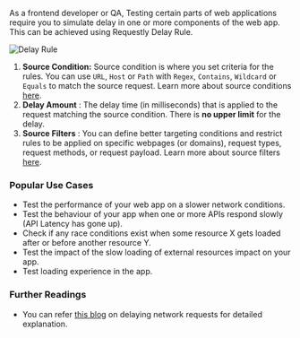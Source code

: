 As a frontend developer or QA, Testing certain parts of web applications require you to simulate delay in one or more components of the web app. This can be achieved using Requestly Delay Rule.

<img src="/img/docs/annotated-delay-rule.png" alt="Delay Rule" />

1. **Source Condition:** Source condition is where you set criteria for the rules. You can use `URL`, `Host` or `Path` with `Regex`, `Contains`, `Wildcard` or `Equals` to match the source request. Learn more about source conditions [here](/guides/source-condition).
2. **Delay Amount** : The delay time (in milliseconds) that is applied to the request matching the source condition. There is **no upper limit** for the delay.
3. **Source Filters** : You can define better targeting conditions and restrict rules to be applied on specific webpages (or domains), request types, request methods, or request payload. Learn more about source filters [here](../features/advance-targeting).

### Popular Use Cases

- Test the performance of your web app on a slower network conditions.
- Test the behaviour of your app when one or more APIs respond slowly (API Latency has gone up).
- Check if any race conditions exist when some resource X gets loaded after or before another resource Y.
- Test the impact of the slow loading of external resources impact on your app.
- Test loading experience in the app.

### Further Readings

- You can refer [this blog](https://requestly.io/blog/adding-delay-to-network-requests) on delaying network requests for detailed explanation.
